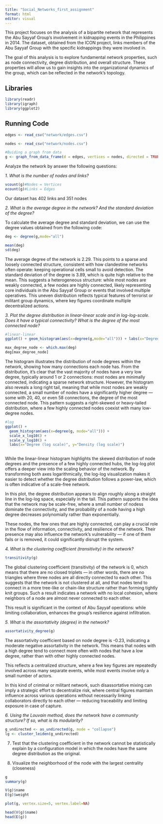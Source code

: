 ```yaml
---
title: "Social_Networks_first_assignment"
format: html
editor: visual
---
```


This project focuses on the analysis of a bipartite network that represents the Abu Sayyaf Group's involvement in kidnapping events in the Philippines in 2014. The dataset, obtained from the ICON project, links members of the Abu Sayyaf Group with the specific kidnappings they were involved in. 

The goal of this analysis is to explore fundamental network properties, such as node connectivity, degree distribution, and overall structure. These properties will allow us to gain insights into the organizational dynamics of the group, which can be reflected in the network's topology.

## Libraries

```r
library(readr)
library(igraph)
library(ggplot2)
```

## Running Code

```r
edges <- read_csv("network/edges.csv")

nodes <- read_csv("network/nodes.csv")

#Buiding a graph from data
g <- graph_from_data_frame(d = edges, vertices = nodes, directed = TRUE)
```

Analyze the network by answer the following questions:

*1. What is the number of nodes and links?*

```r
vcount(g)#Nodes = Vertices 
ecount(g)#Links = Edges 
```
Our dataset has 402 links and 351 nodes

*2. What is the average degree in the network? And the standard deviation of the degree?*

To calculate the average degree and standard deviation, we can use the degree values obtained from the following code:

```r
deg <- degree(g,mode="all")
```

```r
mean(deg)
sd(deg)
```
The average degree of the network is 2.29.  This points to a sparse and loosely connected structure, consistent with how clandestine networks often operate: keeping operational cells small to avoid detection. The standard deviation of the degree is 3.89, which is quite high relative to the mean. This suggests a heterogeneous structure: while most nodes are weakly connected, a few nodes are highly connected, likely representing core individuals in the Abu Sayyaf Group or events that involved multiple operatives. This uneven distribution reflects typical features of terrorist or militant group dynamics, where key figures coordinate multiple decentralized actions.


*3. Plot the degree distribution in linear-linear scale and in log-log-scale. Does it have a typical connectivity? What is the degree of the most connected node?*

```r
#linear-linear
ggplot() + geom_histogram(aes(x=degree(g,mode="all"))) + labs(x="Degree",y="Density")

max_degree_node <- which.max(deg)
deg[max_degree_node]
```
The histogram illustrates the distribution of node degrees within the network, showing how many connections each node has. From the distribution, it's clear that the vast majority of nodes have a very low degree, typically around 1 or 2 connections: most nodes are minimally connected, indicating a sparse network structure. However, the histogram also reveals a long right tail, meaning that while most nodes are weakly connected, a small number of nodes have a significantly higher degree — some with 20, 40, or even 58 connections, the degree of the most connected node. This pattern suggests a right-skewed or heavy-tailed distribution, where a few highly connected nodes coexist with many low-degree nodes.

```r
#log
ggplot() + 
  geom_histogram(aes(x=degree(g, mode="all"))) + 
  scale_x_log10() + 
  scale_y_log10() + 
  labs(x="Degree (log scale)", y="Density (log scale)") 
  
```
While the linear-linear histogram highlights the skewed distribution of node degrees and the presence of a few highly connected hubs, the log-log plot offers a deeper view into the scaling behavior of the network. By transforming both axes logarithmically, the log-log visualization makes it easier to detect whether the degree distribution follows a power-law, which is often indicative of a scale-free network.

In this plot, the degree distribution appears to align roughly along a straight line in the log-log space, especially in the tail. This pattern supports the idea that the network may be scale-free, where a small number of nodess dominate the connectivity, and the probability of a node having a high degree decreases polynomially rather than exponentially.

These nodes, the few ones that are highly connected, can play a crucial role in the flow of information, connectivity, and resilience of the network. Their presence may also influence the network’s vulnerability — if one of them fails or is removed, it could significantly disrupt the system.

*4. What is the clustering coefficient (transitivity) in the network?*

```r
transitivity(g)
```
The global clustering coefficient (transitivity) of the network is 0, which means that there are no closed triplets — in other words, there are no triangles where three nodes are all directly connected to each other. This suggests that the network is not clustered at all, and that nodes tend to connect in a more tree-like or chain-like structure rather than forming tightly knit groups. Such a result indicates a network with no local cohesion, where neighbors of a node are almost never connected to each other.

This result is significant in the context of Abu Sayyaf operations: while limiting collaboration, enhances the group’s resilience against infiltration.

*5. What is the assortativity (degree) in the network?*

```r
assortativity_degree(g)
```
The assortativity coefficient based on node degree is -0.23, indicating a moderate negative assortativity in the network. This means that nodes with a high degree tend to connect more often with nodes that have a low degree, rather than with other highly connected nodes.

This reflects a centralized structure, where a few key figures are repeatedly involved across many separate events, while most events involve only a small number of actors.

In this kind of criminal or militant network, such disassortative mixing can imply a strategic effort to decentralize risk, where central figures maintain influence across various operations without necessarily linking collaborators directly to each other — reducing traceability and limiting exposure in case of capture.

*6. Using the Louvain method, does the network have a community structure? If so, what is its modularity?*

```r
g_undirected <- as_undirected(g, mode = "collapse")
lg <- cluster_leiden(g_undirected)
```

7. Test that the clustering coefficient in the network cannot be statistically explain by a configuration model in which the nodes have the same degree distribution as the original.

8. Visualize the neighborhood of the node with the largest centrality (closeness)





```r
g
summary(g)

V(g)$name  
E(g)$weight 

```

```r
plot(g, vertex.size=5, vertex.label=NA)

```

```r
head(V(g)$name) 
head(E(g))        

```
